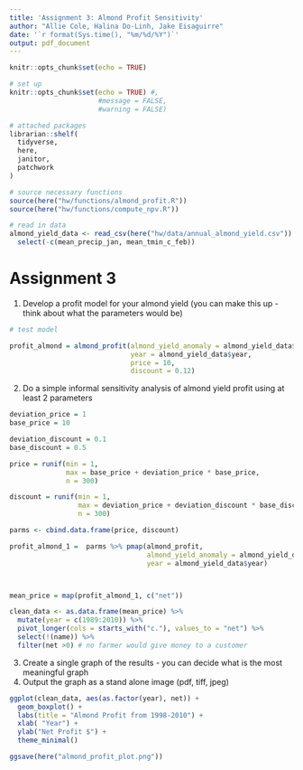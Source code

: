 ```yaml
---
title: 'Assignment 3: Almond Profit Sensitivity'
author: "Allie Cole, Halina Do-Linh, Jake Eisaguirre"
date: '`r format(Sys.time(), "%m/%d/%Y")`'
output: pdf_document
---
```


```r
knitr::opts_chunk$set(echo = TRUE)

# set up
knitr::opts_chunk$set(echo = TRUE) #,
                      #message = FALSE,
                      #warning = FALSE)

# attached packages
librarian::shelf(
  tidyverse,
  here,
  janitor,
  patchwork
)

# source necessary functions
source(here("hw/functions/almond_profit.R"))
source(here("hw/functions/compute_npv.R"))

# read in data
almond_yield_data <- read_csv(here("hw/data/annual_almond_yield.csv")) %>% 
  select(-c(mean_precip_jan, mean_tmin_c_feb))
```

# Assignment 3

1. Develop a profit model for your almond yield (you can make this up - think about what the parameters would be)

```r
# test model

profit_almond = almond_profit(almond_yield_anomaly = almond_yield_data$almond_yield_pct,
                              year = almond_yield_data$year,
                              price = 10,
                              discount = 0.12)
```

2. Do a simple informal sensitivity analysis of almond yield profit using at least 2 parameters

```r
deviation_price = 1
base_price = 10

deviation_discount = 0.1
base_discount = 0.5

price = runif(min = 1,
              max = base_price + deviation_price * base_price,
              n = 300)

discount = runif(min = 1,
                 max = deviation_price + deviation_discount * base_discount,
                 n = 300)

parms <- cbind.data.frame(price, discount) 

profit_almond_1 =  parms %>% pmap(almond_profit,
                                  almond_yield_anomaly = almond_yield_data$almond_yield_pct,
                                  year = almond_yield_data$year)



mean_price = map(profit_almond_1, c("net"))

clean_data <- as.data.frame(mean_price) %>% 
  mutate(year = c(1989:2010)) %>% 
  pivot_longer(cols = starts_with("c."), values_to = "net") %>% 
  select(!(name)) %>% 
  filter(net >0) # no farmer would give money to a customer

```

3. Create a single graph of the results - you can decide what is the most meaningful graph
4. Output the graph as a stand alone image (pdf, tiff, jpeg)

```r

ggplot(clean_data, aes(as.factor(year), net)) +
  geom_boxplot() +
  labs(title = "Almond Profit from 1998-2010") +
  xlab( "Year") +
  ylab("Net Profit $") +
  theme_minimal()

ggsave(here("almond_profit_plot.png"))

```

